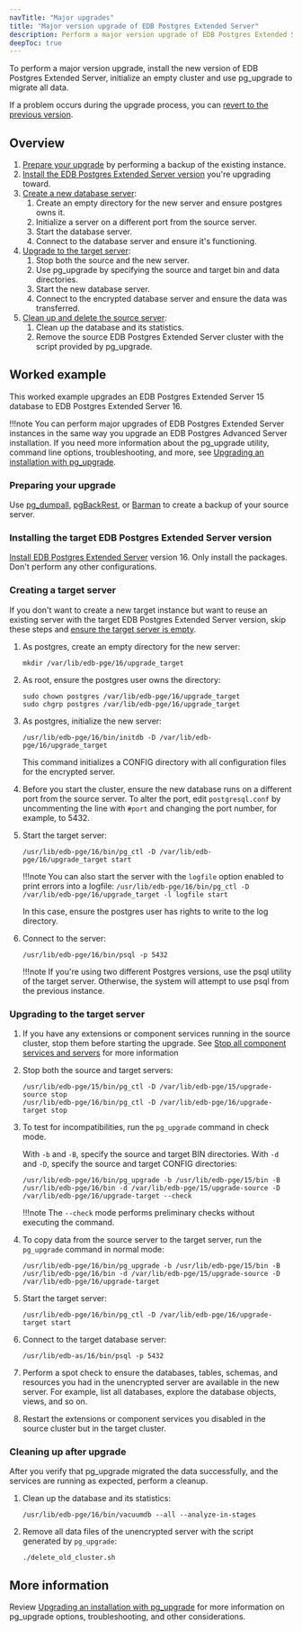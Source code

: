 ```yaml
---
navTitle: "Major upgrades"
title: "Major version upgrade of EDB Postgres Extended Server"
description: Perform a major version upgrade of EDB Postgres Extended Server. 
deepToc: true 
---
```


To perform a major version upgrade, install the new version of EDB Postgres Extended Server, initialize an empty cluster and use pg_upgrade to migrate all data.  

If a problem occurs during the upgrade process, you can [revert to the previous version](/epas/latest/upgrading/major_upgrade/06_reverting_to_the_old_cluster/#reverting_to_the_old_cluster).

## Overview

1. [Prepare your upgrade](#preparing-your-upgrade) by performing a backup of the existing instance.
1. [Install the EDB Postgres Extended Server version](#installing-the-target-edb-postgres-extended-server-version) you're upgrading toward.
1. [Create a new database server](#creating-a-target-server):
    1. Create an empty directory for the new server and ensure postgres owns it.
    1. Initialize a server on a different port from the source server.
    1. Start the database server.
    1. Connect to the database server and ensure it's functioning.
1. [Upgrade to the target server](#upgrading-to-the-target-server):
    1. Stop both the source and the new server. 
    1. Use pg_upgrade by specifying the source and target bin and data directories. 
    1. Start the new database server. 
    1. Connect to the encrypted database server and ensure the data was transferred. 
1. [Clean up and delete the source server](#cleaning-up-after-upgrade):
    1. Clean up the database and its statistics. 
    1. Remove the source EDB Postgres Extended Server cluster with the script provided by pg_upgrade. 

## Worked example

This worked example upgrades an EDB Postgres Extended Server 15 database to EDB Postgres Extended Server 16. 

!!!note
   You can perform major upgrades of EDB Postgres Extended Server instances in the same way you upgrade an EDB Postgres Advanced Server installation. If you need more information about the pg_upgrade utility, command line options, troubleshooting, and more, see [Upgrading an installation with pg_upgrade](/epas/latest/upgrading/major_upgrade/).

### Preparing your upgrade

Use [pg_dumpall](https://www.postgresql.org/docs/current/app-pg-dumpall.html), [pgBackRest](/supported-open-source/pgbackrest/), or [Barman](/supported-open-source/barman/) to create a backup of your source server. 

### Installing the target EDB Postgres Extended Server version

[Install EDB Postgres Extended Server](../installing/) version 16. Only install the packages. Don't perform any other configurations.

### Creating a target server

If you don't want to create a new target instance but want to reuse an existing server with the target EDB Postgres Extended Server version, skip these steps and [ensure the target server is empty](/epas/latest/upgrading/major_upgrade/03_upgrading_to_advanced_server/#step-2---empty-the-target-database). 

1.  As postgres, create an empty directory for the new server: 

    ```
    mkdir /var/lib/edb-pge/16/upgrade_target 
    ```

1.  As root, ensure the postgres user owns the directory:

    ```
    sudo chown postgres /var/lib/edb-pge/16/upgrade_target
    sudo chgrp postgres /var/lib/edb-pge/16/upgrade_target
    ```

1.  As postgres, initialize the new server: 

    ```
    /usr/lib/edb-pge/16/bin/initdb -D /var/lib/edb-pge/16/upgrade_target
    ```

    This command initializes a CONFIG directory with all configuration files for the encrypted server.

1.  Before you start the cluster, ensure the new database runs on a different port from the source server. To alter the port, edit `postgresql.conf` by uncommenting the line with `#port` and changing the port number, for example, to 5432.

1.  Start the target server: 

    ```
    /usr/lib/edb-pge/16/bin/pg_ctl -D /var/lib/edb-pge/16/upgrade_target start
    ```

    !!!note
       You can also start the server with the `logfile` option enabled to print errors into a logfile: 
       `/usr/lib/edb-pge/16/bin/pg_ctl -D /var/lib/edb-pge/16/upgrade_target -l logfile start` 

       In this case, ensure the postgres user has rights to write to the log directory. 

1.  Connect to the server:

    ```
    /usr/lib/edb-pge/16/bin/psql -p 5432
    ```

    !!!note
       If you're using two different Postgres versions, use the psql utility of the target server. Otherwise, the system will attempt to use psql from the previous instance.

### Upgrading to the target server

1.  If you have any extensions or component services running in the source cluster, stop them before starting the upgrade. See [Stop all component services and servers](/epas/latest/upgrading/major_upgrade/03_upgrading_to_advanced_server/#step-4---stop-all-component-services-and-servers) for more information

1.  Stop both the source and target servers:

    ```
    /usr/lib/edb-pge/15/bin/pg_ctl -D /var/lib/edb-pge/15/upgrade-source stop
    /usr/lib/edb-pge/16/bin/pg_ctl -D /var/lib/edb-pge/16/upgrade-target stop
    ```

1.  To test for incompatibilities, run the `pg_upgrade` command in check mode. 

    With `-b` and `-B`, specify the source and target BIN directories. With `-d` and `-D`, specify the source and target CONFIG directories:

    ```
    /usr/lib/edb-pge/16/bin/pg_upgrade -b /usr/lib/edb-pge/15/bin -B /usr/lib/edb-pge/16/bin -d /var/lib/edb-pge/15/upgrade-source -D /var/lib/edb-pge/16/upgrade-target --check
    ```

    !!!note
       The `--check` mode performs preliminary checks without executing the command.

1.  To copy data from the source server to the target server, run the `pg_upgrade` command in normal mode: 

    ```
    /usr/lib/edb-pge/16/bin/pg_upgrade -b /usr/lib/edb-pge/15/bin -B /usr/lib/edb-pge/16/bin -d /var/lib/edb-pge/15/upgrade-source -D /var/lib/edb-pge/16/upgrade-target
    ```

1.  Start the target server: 

    ```
    /usr/lib/edb-pge/16/bin/pg_ctl -D /var/lib/edb-pge/16/upgrade-target start
    ```

1.  Connect to the target database server:

    ```
    /usr/lib/edb-as/16/bin/psql -p 5432
    ```

1.  Perform a spot check to ensure the databases, tables, schemas, and resources you had in the unencrypted server are available in the new server. For example, list all databases, explore the database objects, views, and so on.

1.  Restart the extensions or component services you disabled in the source cluster but in the target cluster. 

### Cleaning up after upgrade

After you verify that pg_upgrade migrated the data successfully, and the services are running as expected, perform a cleanup. 

1.  Clean up the database and its statistics:

    ```
    /usr/lib/edb-pge/16/bin/vacuumdb --all --analyze-in-stages
    ```

1.  Remove all data files of the unencrypted server with the script generated by `pg_upgrade`:

    ```
    ./delete_old_cluster.sh
    ```

## More information

Review [Upgrading an installation with pg_upgrade](/epas/latest/upgrading/major_upgrade/) for more information on pg_upgrade options, troubleshooting, and other considerations.
